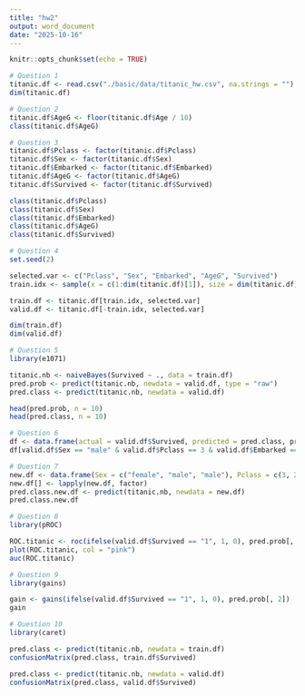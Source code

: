 ```yaml
---
title: "hw2"
output: word_document
date: "2025-10-16"
---
```


```r
knitr::opts_chunk$set(echo = TRUE)
```

```r
# Question 1
titanic.df <- read.csv("./basic/data/titanic_hw.csv", na.strings = "")
dim(titanic.df)

# Question 2
titanic.df$AgeG <- floor(titanic.df$Age / 10)
class(titanic.df$AgeG)

# Question 3
titanic.df$Pclass <- factor(titanic.df$Pclass)
titanic.df$Sex <- factor(titanic.df$Sex)
titanic.df$Embarked <- factor(titanic.df$Embarked)
titanic.df$AgeG <- factor(titanic.df$AgeG)
titanic.df$Survived <- factor(titanic.df$Survived)

class(titanic.df$Pclass)
class(titanic.df$Sex)
class(titanic.df$Embarked)
class(titanic.df$AgeG)
class(titanic.df$Survived)

# Question 4
set.seed(2)

selected.var <- c("Pclass", "Sex", "Embarked", "AgeG", "Survived")
train.idx <- sample(x = c(1:dim(titanic.df)[1]), size = dim(titanic.df)[1] * 0.7)

train.df <- titanic.df[train.idx, selected.var]
valid.df <- titanic.df[-train.idx, selected.var]

dim(train.df)
dim(valid.df)

# Question 5
library(e1071)

titanic.nb <- naiveBayes(Survived ~ ., data = train.df)
pred.prob <- predict(titanic.nb, newdata = valid.df, type = "raw")
pred.class <- predict(titanic.nb, newdata = valid.df)

head(pred.prob, n = 10)
head(pred.class, n = 10)

# Question 6
df <- data.frame(actual = valid.df$Survived, predicted = pred.class, pred.prob, check.names = FALSE)
df[valid.df$Sex == "male" & valid.df$Pclass == 3 & valid.df$Embarked == "C" & valid.df$AgeG == 3, ]

# Question 7
new.df <- data.frame(Sex = c("female", "male", "male"), Pclass = c(3, 2, 2), AgeG = c(3, 5, 2), Embarked = c("S", "C", "S"))
new.df[] <- lapply(new.df, factor)
pred.class.new.df <- predict(titanic.nb, newdata = new.df)
pred.class.new.df

# Question 8
library(pROC)

ROC.titanic <- roc(ifelse(valid.df$Survived == "1", 1, 0), pred.prob[, 2])
plot(ROC.titanic, col = "pink")
auc(ROC.titanic)

# Question 9
library(gains)

gain <- gains(ifelse(valid.df$Survived == "1", 1, 0), pred.prob[, 2])
gain

# Question 10
library(caret)

pred.class <- predict(titanic.nb, newdata = train.df)
confusionMatrix(pred.class, train.df$Survived)

pred.class <- predict(titanic.nb, newdata = valid.df)
confusionMatrix(pred.class, valid.df$Survived)
```